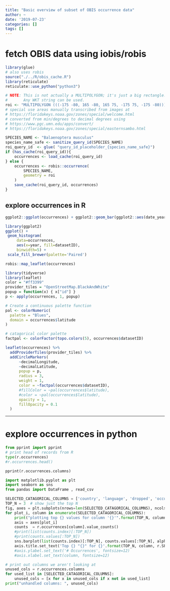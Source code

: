 ```yaml
---
title: "Basic overview of subset of OBIS occurrence data"
author: ~
date: '2019-07-23'
categories: []
tags: []
---
```



# fetch OBIS data using iobis/robis

```r
library(glue)
# also uses robis
source("./../R/obis_cache.R")
library(reticulate)
reticulate::use_python("python3")
```


```r
# NOTE: This is not actually a MULTIPOLYGON; it's just a big rectangle.
#       Any WKT string can be used.
roi <- "MULTIPOLYGON (((-175 -80, 165 -80, 165 75, -175 75, -175 -80)))"
# special use areas manually transcribed from images at
# https://floridakeys.noaa.gov/zones/special/welcome.html
# converted from min/degrees to decimal degrees using
# https://www.pgc.umn.edu/apps/convert/
# https://floridakeys.noaa.gov/zones/special/easternsambo.html
```

```r
SPECIES_NAME <- "Balaenoptera musculus"
species_name_safe <- sanitize_query_id(SPECIES_NAME)
roi_query_id  <- glue( "query_id_placeholder_{species_name_safe}")
if (has_cache(roi_query_id)){
    occurrences <- load_cache(roi_query_id)
} else {
    occurrences <- robis::occurrence(
        SPECIES_NAME,
        geometry = roi
    )
    save_cache(roi_query_id, occurrences)
}
```

## explore occurrences in R

```r
ggplot2::ggplot(occurrences) + ggplot2::geom_bar(ggplot2::aes(date_year), width = 1)
```

```r
library(ggplot2)
ggplot() +
 geom_histogram(
     data=occurrences,
     aes(x=year, fill=datasetID),
     binwidth=5) +
 scale_fill_brewer(palette='Paired')
```

```r
robis::map_leaflet(occurrences)
```

```r
library(tidyverse)
library(leaflet)
color = "#ff3399"
provider_tiles = "OpenStreetMap.BlackAndWhite"
popup = function(x) { x["id"] }
p <- apply(occurrences, 1, popup)

# Create a continuous palette function
pal <- colorNumeric(
  palette = "Blues",
  domain = occurrences$latitude
)

# catagorical color palette
factpal <- colorFactor(topo.colors(5), occurrences$datasetID)

leaflet(occurrences) %>%
  addProviderTiles(provider_tiles) %>%
  addCircleMarkers(
      ~decimalLongitude, 
      ~decimalLatitude, 
      popup = p, 
      radius = 3, 
      weight = 1, 
      color = ~factpal(occurrences$datasetID),
      #fillColor = ~pal(occurrences$latitude), 
      #color = ~pal(occurrences$latitude), 
      opacity = 1, 
      fillOpacity = 0.1
  )
```

---------------------------------------------------------------------

# explore occurrences in python


```python
from pprint import pprint
# print head of records from R
type(r.occurrences)
#r.occurrences.head()

pprint(r.occurrences.columns)
```

```python
import matplotlib.pyplot as plt
import seaborn as sns
from pandas import DataFrame , read_csv

SELECTED_CATAGORICAL_COLUMNS = ['country', 'language', 'dropped', 'occurrenceStatus', 'modified', 'organismQuantity', 'sampleSizeUnit', 'dataset_id', 'license', 'organismQuantityType', 'scientificNameAuthorship', 'absence', 'vernacularName', 'specificEpithet', 'datasetID', 'category', 'sampleSizeValue', 'node_id', 'bibliographicCitation', 'continent', 'identificationReferences', 'fieldNumber', 'coordinateUncertaintyInMeters', 'taxonRemarks', 'behavior', 'informationWithheld', 'samplingEffort', 'dataGeneralizations']
TOP_N = 3  # show just the top N
fig, axes = plt.subplots(nrows=len(SELECTED_CATAGORICAL_COLUMNS), ncols=1, figsize=(8,len(SELECTED_CATAGORICAL_COLUMNS)*4))
for plot_i, column in enumerate(SELECTED_CATAGORICAL_COLUMNS):
    print("plotting top {} values for column '{}'".format(TOP_N, column))
    axis = axes[plot_i]
    counts  = r.occurrences[column].value_counts()
    #print(list(counts.index)[:TOP_N])
    #print(counts.values[:TOP_N])
    sns.barplot(list(counts.index)[:TOP_N], counts.values[:TOP_N], alpha=0.8, ax=axis)
    axis.title.set_text('Top {} "{}" for {}'.format(TOP_N, column, r.SPECIES_NAME))
    #axis.ylabel.set_text('# Occurrences', fontsize=12)
    #axis.xlabel.set_text(column, fontsize=12)
```

```python

# print out columns we aren't looking at
unused_cols = r.occurrences.columns
for used_list in [SELECTED_CATAGORICAL_COLUMNS]:
    unused_cols = [x for x in unused_cols if x not in used_list]
print("unhandled columns: ", unused_cols)
```

